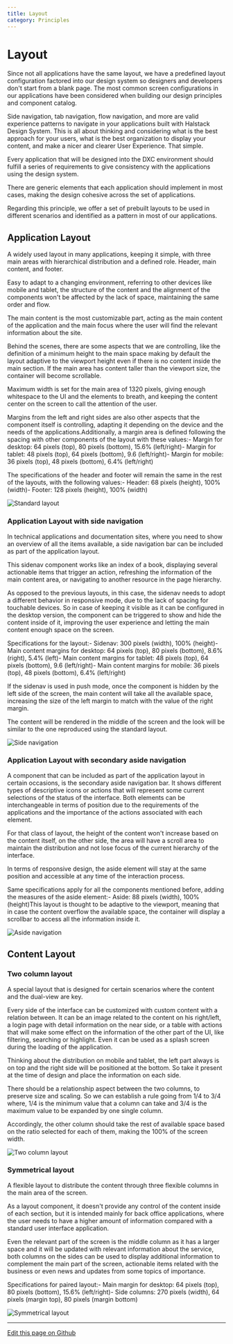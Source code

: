 ```yaml
---
title: Layout
category: Principles
---
```


# Layout

Since not all applications have the same layout, we have a predefined layout configuration factored into our design system so designers and developers don't start from a blank page. The most common screen configurations in our applications have been considered when building our design principles and component catalog.

Side navigation, tab navigation, flow navigation, and more are valid experience patterns to navigate in your applications built with Halstack Design System. This is all about thinking and considering what is the best approach for your users, what is the best organization to display your content, and make a nicer and clearer User Experience. That simple.

Every application that will be designed into the DXC environment should fulfill a series of requirements to give consistency with the applications using the design system.

There are generic elements that each application should implement in most cases, making the design cohesive across the set of applications.

Regarding this principle, we offer a set of prebuilt layouts to be used in different scenarios and identified as a pattern in most of our applications.

## Application Layout

A widely used layout in many applications, keeping it simple, with three main areas with hierarchical distribution and a defined role. Header, main content, and footer.

Easy to adapt to a changing environment, referring to other devices like mobile and tablet, the structure of the content and the alignment of the components won't be affected by the lack of space, maintaining the same order and flow.

The main content is the most customizable part, acting as the main content of the application and the main focus where the user will find the relevant information about the site.

Behind the scenes, there are some aspects that we are controlling, like the definition of a minimum height to the main space making by default the layout adaptive to the viewport height even if there is no content inside the main section. If the main area has content taller than the viewport size, the container will become scrollable.

Maximum width is set for the main area of 1320 pixels, giving enough whitespace to the UI and the elements to breath, and keeping the content center on the screen to call the attention of the user.

Margins from the left and right sides are also other aspects that the component itself is controlling, adapting it depending on the device and the needs of the applications.Additionally, a margin area is defined following the spacing with other components of the layout with these values:- Margin for desktop: 64 pixels (top), 80 pixels (bottom), 15.6% (left/right)- Margin for tablet: 48 pixels (top), 64 pixels (bottom), 9.6 (left/right)- Margin for mobile: 36 pixels (top), 48 pixels (bottom), 6.4% (left/right)

The specifications of the header and footer will remain the same in the rest of the layouts, with the following values:- Header: 68 pixels (height), 100% (width)- Footer: 128 pixels (height), 100% (width)

![Standard layout](images/standard_layout.png)

### Application Layout with side navigation

In technical applications and documentation sites, where you need to show an overview of all the items available, a side navigation bar can be included as part of the application layout.

This sidenav component works like an index of a book, displaying several actionable items that trigger an action, refreshing the information of the main content area, or navigating to another resource in the page hierarchy.

As opposed to the previous layouts, in this case, the sidenav needs to adopt a different behavior in responsive mode, due to the lack of spacing for touchable devices. So in case of keeping it visible as it can be configured in the desktop version, the component can be triggered to show and hide the content inside of it, improving the user experience and letting the main content enough space on the screen.

Specifications for the layout:- Sidenav: 300 pixels (width), 100% (height)- Main content margins for desktop: 64 pixels (top), 80 pixels (bottom), 8.6% (right), 5.4% (left)- Main content margins for tablet: 48 pixels (top), 64 pixels (bottom), 9.6 (left/right)- Main content margins for mobile: 36 pixels (top), 48 pixels (bottom), 6.4% (left/right)

If the sidenav is used in push mode, once the component is hidden by the left side of the screen, the main content will take all the available space, increasing the size of the left margin to match with the value of the right margin.

The content will be rendered in the middle of the screen and the look will be similar to the one reproduced using the standard layout.

![Side navigation](images/sidenav_layout.png)

### Application Layout with secondary aside navigation

A component that can be included as part of the application layout in certain occasions, is the secondary aside navigation bar. It shows different types of descriptive icons or actions that will represent some current selections of the status of the interface. Both elements can be interchangeable in terms of position due to the requirements of the applications and the importance of the actions associated with each element.

For that class of layout, the height of the content won't increase based on the content itself, on the other side, the area will have a scroll area to maintain the distribution and not lose focus of the current hierarchy of the interface.

In terms of responsive design, the aside element will stay at the same position and accessible at any time of the interaction process.

Same specifications apply for all the components mentioned before, adding the measures of the aside element:- Aside: 88 pixels (width), 100% (height)This layout is thought to be adaptive to the viewport, meaning that in case the content overflow the available space, the container will display a scrollbar to access all the information inside it.

![Aside navigation](images/aside_layout.png)

## Content Layout

### Two column layout

A special layout that is designed for certain scenarios where the content and the dual-view are key.

Every side of the interface can be customized with custom content with a relation between. It can be an image related to the content on his right/left, a login page with detail information on the near side, or a table with actions that will make some effect on the information of the other part of the UI, like filtering, searching or highlight. Even it can be used as a splash screen during the loading of the application.

Thinking about the distribution on mobile and tablet, the left part always is on top and the right side will be positioned at the bottom. So take it present at the time of design and place the information on each side.

There should be a relationship aspect between the two columns, to preserve size and scaling. So we can establish a rule going from 1/4 to 3/4 where, 1/4 is the minimum value that a column can take and 3/4 is the maximum value to be expanded by one single column.

Accordingly, the other column should take the rest of available space based on the ratio selected for each of them, making the 100% of the screen width.

![Two column layout](images/paired_layout.png)

### Symmetrical layout

A flexible layout to distribute the content through three flexible columns in the main area of the screen.

As a layout component, it doesn't provide any control of the content inside of each section, but it is intended mainly for back office applications, where the user needs to have a higher amount of information compared with a standard user interface application.

Even the relevant part of the screen is the middle column as it has a larger space and it will be updated with relevant information about the service, both columns on the sides can be used to display additional information to complement the main part of the screen, actionable items related with the business or even news and updates from some topics of importance.

Specifications for paired layout:- Main margin for desktop: 64 pixels (top), 80 pixels (bottom), 15.6% (left/right)- Side columns: 270 pixels (width), 64 pixels (margin top), 80 pixels (margin bottom)

![Symmetrical layout](images/paired_layout.png)

____________________________________________________________

[Edit this page on Github](https://github.com/dxc-technology/halstack-style-guide/blob/master/guidelines/principles/layout/README.md)
